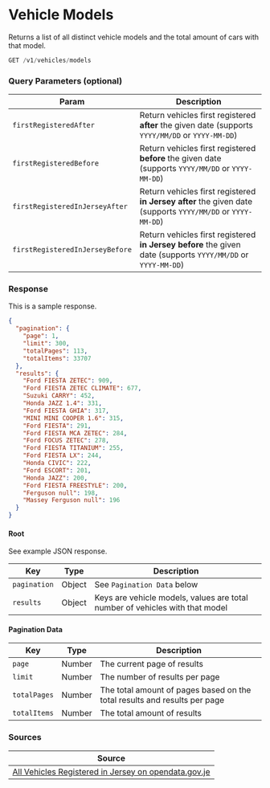 
# Vehicle Models

Returns a list of all distinct vehicle models and the total amount of cars with that model.

```jsx
GET /v1/vehicles/models
```

### Query Parameters (optional)
| Param | Description |
|-------|-------------
| `firstRegisteredAfter` | Return vehicles first registered **after** the given date (supports `YYYY/MM/DD` or `YYYY-MM-DD`) |
| `firstRegisteredBefore` | Return vehicles first registered **before** the given date (supports `YYYY/MM/DD` or `YYYY-MM-DD`) |
| `firstRegisteredInJerseyAfter` | Return vehicles first registered **in Jersey after** the given date (supports `YYYY/MM/DD` or `YYYY-MM-DD`) |
| `firstRegisteredInJerseyBefore` | Return vehicles first registered **in Jersey before** the given date (supports `YYYY/MM/DD` or `YYYY-MM-DD`) |

### Response
<Tabs>
<TabItem value="res-sample-200" label="200 (OK)">

This is a sample response.

```json title="Status: 200 (OK)"
{
  "pagination": {
    "page": 1,
    "limit": 300,
    "totalPages": 113,
    "totalItems": 33707
  },
  "results": {
    "Ford FIESTA ZETEC": 909,
    "Ford FIESTA ZETEC CLIMATE": 677,
    "Suzuki CARRY": 452,
    "Honda JAZZ 1.4": 331,
    "Ford FIESTA GHIA": 317,
    "MINI MINI COOPER 1.6": 315,
    "Ford FIESTA": 291,
    "Ford FIESTA MCA ZETEC": 284,
    "Ford FOCUS ZETEC": 278,
    "Ford FIESTA TITANIUM": 255,
    "Ford FIESTA LX": 244,
    "Honda CIVIC": 222,
    "Ford ESCORT": 201,
    "Honda JAZZ": 200,
    "Ford FIESTA FREESTYLE": 200,
    "Ferguson null": 198,
    "Massey Ferguson null": 196
  }
}
```

</TabItem>
<TabItem value="res-schema" label="Schema">

#### Root
See example JSON response.

| Key | Type | Description |
|-----|------|-------------|
|`pagination`|Object|See `Pagination Data` below|
|`results`|Object|Keys are vehicle models, values are total number of vehicles with that model|

#### Pagination Data
| Key | Type | Description |
|-----|------|-------------|
|`page`|Number|The current page of results|
|`limit`|Number|The number of results per page|
|`totalPages`|Number|The total amount of pages based on the total results and results per page|
|`totalItems`|Number|The total amount of results|

</TabItem>
</Tabs>

### Sources
|Source|
|------|
|[All Vehicles Registered in Jersey on opendata.gov.je][vehiclesdata]|

[vehiclesdata]: https://opendata.gov.je/dataset/registered-vehicles